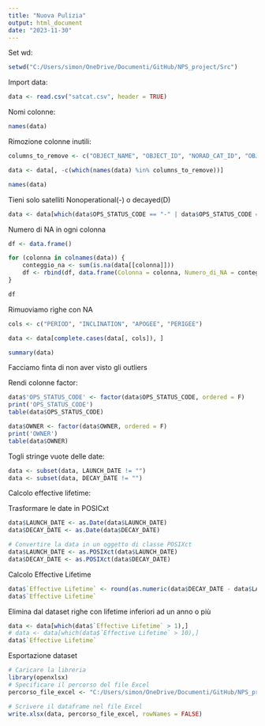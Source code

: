 ```yaml
---
title: "Nuova Pulizia"
output: html_document
date: "2023-11-30"
---
```



Set wd:
```r
setwd("C:/Users/simon/OneDrive/Documenti/GitHub/NPS_project/Src")
```

Import data:
```r
data <- read.csv("satcat.csv", header = TRUE)
```

Nomi colonne:
```r
names(data)
```
Rimozione colonne inutili:
```r
columns_to_remove <- c("OBJECT_NAME", "OBJECT_ID", "NORAD_CAT_ID", "OBJECT_TYPE", "LAUNCH_SITE","RCS", "DATA_STATUS_CODE", "ORBIT_CENTER", "ORBIT_TYPE")

data <- data[, -c(which(names(data) %in% columns_to_remove))]

names(data)
```

Tieni solo satelliti Nonoperational(-) o decayed(D)
```r
data <- data[which(data$OPS_STATUS_CODE == "-" | data$OPS_STATUS_CODE == "D"),]
```

Numero di NA in ogni colonna
```r
df <- data.frame()

for (colonna in colnames(data)) {
    conteggio_na <- sum(is.na(data[[colonna]]))
    df <- rbind(df, data.frame(Colonna = colonna, Numero_di_NA = conteggio_na))
}

df
```

Rimuoviamo righe con NA
```r
cols <- c("PERIOD", "INCLINATION", "APOGEE", "PERIGEE")

data <- data[complete.cases(data[, cols]), ]
```


```r
summary(data)
```
Facciamo finta di non aver visto gli outliers


Rendi colonne factor:
```r
data$'OPS_STATUS_CODE' <- factor(data$OPS_STATUS_CODE, ordered = F)
print('OPS_STATUS_CODE')
table(data$OPS_STATUS_CODE)

data$OWNER <- factor(data$OWNER, ordered = F)
print('OWNER')
table(data$OWNER)
```
Togli stringe vuote delle date:
```r
data <- subset(data, LAUNCH_DATE != "")
data <- subset(data, DECAY_DATE != "")
```

Calcolo effective lifetime:

Trasformare le date in POSICxt
```r
data$LAUNCH_DATE <- as.Date(data$LAUNCH_DATE)
data$DECAY_DATE <- as.Date(data$DECAY_DATE)

# Convertire la data in un oggetto di classe POSIXct
data$LAUNCH_DATE <- as.POSIXct(data$LAUNCH_DATE)
data$DECAY_DATE <- as.POSIXct(data$DECAY_DATE)
```

Calcolo Effective Lifetime
```r
data$`Effective Lifetime` <- round(as.numeric(data$DECAY_DATE - data$LAUNCH_DATE)/(365 * 24 * 60 * 60), digit = 2)
data$`Effective Lifetime`
```

Elimina dal dataset righe con lifetime inferiori ad un anno o più

```r
data <- data[which(data$`Effective Lifetime` > 1),]
# data <- data[which(data$`Effective Lifetime` > 10),]
data$`Effective Lifetime`
```

Esportazione dataset
```r
# Caricare la libreria
library(openxlsx)
# Specificare il percorso del file Excel
percorso_file_excel <- "C:/Users/simon/OneDrive/Documenti/GitHub/NPS_project/Src"

# Scrivere il dataframe nel file Excel
write.xlsx(data, percorso_file_excel, rowNames = FALSE)
```
